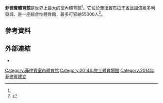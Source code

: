 {{Infobox stadium
| name                = 菲律賓體育館
| nickname            = 
| logo_image          = 
| logo_caption        = 
| image               = 
| caption             = 
| fullname            = 
| former names        = 
| location            = [[菲律賓|菲律賓]][[布拉干省|布拉干省]][[波卡厄|波卡厄]]
| coordinates         = {{Coord|14|47|46|N|120|57|16|E|type:landmark_scale:2000|display=inline,title}}}
| renovated           = 
| expanded            = 
| closed              = 
| demolished          = 
| owner               = [[基督堂教會|基督堂教會]] ([[新時代大學|新時代大學]])
| operator            = [[New_Era_University|New Era University]]
| surface             = 
| scoreboard          = 
| main_contractors    = 
| capacity            = 
| suites              = 
| record_attendance   = 55,000<ref name="AlDub shatters records anew">{{Cite web|title = AlDub shatters records anew|url = http://www.philstar.com/headlines/2015/10/25/1514478/aldub-shatters-records-anew|website = philstar.com|accessdate = 2015-10-24|archive-date = 2015-10-25|archive-url = https://web.archive.org/web/20151025194720/http://www.philstar.com/headlines/2015/10/25/1514478/aldub-shatters-records-anew|dead-url = no}}</ref> <br>{{small|(''[[Eat_Bulaga!|Eat Bulaga!]]: Sa Tamang Panahon'',<br> 2015年10月24日)}}
| dimensions          = 220 x 170公尺<ref name=panstadia>{{cite book|title=Pan Stadia & Arena Management|date=24–26 September 2014|pages=85–87|edition=Autumn 2014|url=http://flickread.com/edition/html/index.php?pdf=5408714bf414c&w=1000&h=1414&p=140#5408714bf414c85|access-date=2019-11-23|archive-date=2020-06-30|archive-url=https://web.archive.org/web/20200630212924/https://flickread.com/edition/html/index.php?pdf=5408714bf414c&w=1000&h=1414&p=140#5408714bf414c85|dead-url=no}}</ref>
| acreage             = 
| volume              = 
| tenants             = 
| embedded            =
{{Infobox building
  | embed = yes
  | architectural_style = [[現代主義建築|現代主義]]
  | groundbreaking_date = 2011年8月17日
  | completion_date     = 2014年5月30日
  | inauguration_date   = {{Start date|2014|07|21}} 
  | floor_count         = 4
  | height = {{convert|65|m|ft|abbr=on}}<ref name=panstadia/>
  | website             = {{URL|www.philippinearena.net|philippinearena.net}} 
  | grounds_area        = {{convert|36443.6|sqm|sqft|abbr=on}}<ref name=panstadia/>
  | cost                =  {{USD|213 million}}<ref name="Time">{{cite magazine | url=http://newsfeed.time.com/2011/08/31/building-bigger-world%E2%80%99s-largest-indoor-arena-set-for-the-philippines/ | title=Building Bigger: World's Largest Indoor Arena Set for the Philippines | magazine=[[Time_(magazine)|Time]] | date=August 31, 2011 | accessdate=July 8, 2013 | last=Newcomb | first=Tim | archive-date=2013-06-26 | archive-url=https://web.archive.org/web/20130626194634/http://newsfeed.time.com/2011/08/31/building-bigger-world%E2%80%99s-largest-indoor-arena-set-for-the-philippines/ | dead-url=no }}</ref>  ({{Philippine peso|9.4 billion}})<ref>{{cite news|last1=Encarnacion|first1=Fidea|title=INFOGRAPHICS: The Philippine Arena vs. world stadiums|url=http://www.abs-cbnnews.com/nation/07/24/14/infographics-philippine-arena-vs-world-stadiums|accessdate=July 24, 2014|publisher=ABS-CBNNews.com|date=July 24, 2014|archive-date=2015-07-27|archive-url=https://web.archive.org/web/20150727035224/http://www.abs-cbnnews.com/nation/07/24/14/infographics-philippine-arena-vs-world-stadiums|dead-url=no}}</ref>
  | architect           = 
  | architecture_firm   = [[博普樂思|博普樂思]]
  | structural_engineer = [[Buro_Happold|Buro Happold]]
  | services engineer   = 
  | main_contractor     = [[韓華集團|韓華建設]]<ref>{{cite news | url=http://www.koreaherald.com/view.php?ud=20110818000649 | title=Hanwha E&C to build world's largest domed arena near Manila | newspaper=[[The_Korea_Herald|The Korea Herald]] | date=August 18, 2011 | accessdate=July 8, 2013 | last=Choi | first=He-suk | archive-date=2013-09-11 | archive-url=https://web.archive.org/web/20130911175535/http://www.koreaherald.com/view.php?ud=20110818000649 | dead-url=no }}</ref> 
  | developer           = New San Jose Builders
  | seating_capacity            = 55,000<ref>{{cite web |url=http://philippinearena.net/facilities.php |title=Facilities – The Philippine Arena |publisher=philippinearena.net |accessdate=17 April 2017 |archive-date=2018-08-14 |archive-url=https://web.archive.org/web/20180814095153/http://philippinearena.net/facilities.php |dead-url=no }}</ref>
  }}
| website             = <!-- {{URL|example.com}} -->
| publictransit       =
}}

'''菲律賓體育館'''是世界上最大的室內體育館<ref name="hanwha" />。它位於[[菲律賓|菲律賓]][[布拉干省|布拉干省]][[武加偉|武加偉]]維多利亞城，是一座綜合性體育館，最多可容納55000人<ref>{{cite news|last1=Donna|first1=Cueto-Ibanez|title=Iglesia opens world's largest indoor arena for centennial rites|url=http://globalnation.inquirer.net/108171/iglesia-opens-worlds-largest-indoor-arena-for-centennial-rites|accessdate=July 20, 2014|newspaper=Philippine Daily Inquirer|date=July 20, 2014|archive-date=2019-10-07|archive-url=https://web.archive.org/web/20191007101343/https://globalnation.inquirer.net/108171/iglesia-opens-worlds-largest-indoor-arena-for-centennial-rites|dead-url=no}}</ref>。

==參考資料==
{{reflist|2}}

==外部連結==
{{Commons category inline|Philippine Arena}}
* {{Official website|http://www.philippinearena.net}}

{{S-start-collapsible|header={{S-sta|et}}}}
{{succession box
 | title=[[世界盃籃球賽|世界盃籃球賽]]<br />決賽場館
 | before=[[五棵松文化體育中心|五棵松文化體育中心]]<br />北京
 | after=未定
 | years='''[[2023年世界盃籃球賽|2023]]'''
}}
{{end}}

[[Category:菲律賓室內體育館|Category:菲律賓室內體育館]]
[[Category:2014年完工體育場館|Category:2014年完工體育場館]]
[[Category:2014年菲律賓建立|Category:2014年菲律賓建立]]